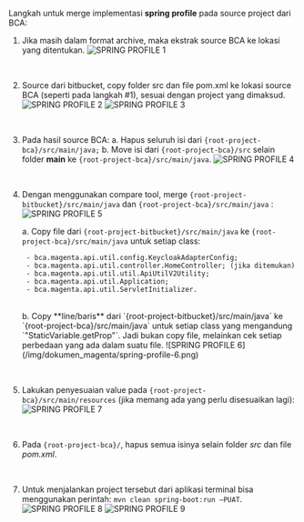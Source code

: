 Langkah untuk merge implementasi **spring profile** pada source project dari BCA:

1. Jika masih dalam format archive, maka ekstrak source BCA ke lokasi yang ditentukan.
![SPRING PROFILE 1](/img/dokumen_magenta/spring-profile-1.png)
<br />

2. Source dari bitbucket, copy folder src dan file pom.xml ke lokasi source BCA (seperti pada langkah #1), sesuai dengan project yang dimaksud.
![SPRING PROFILE 2](/img/dokumen_magenta/spring-profile-2.png)
![SPRING PROFILE 3](/img/dokumen_magenta/spring-profile-3.png)
<br />

3. Pada hasil source BCA:
    a. Hapus seluruh isi dari `{root-project-bca}/src/main/java;`
    b. Move isi dari `{root-project-bca}/src` selain folder **main** ke `{root-project-bca}/src/main/java`.
![SPRING PROFILE 4](/img/dokumen_magenta/spring-profile-4.png)
<br />

4. Dengan menggunakan compare tool, merge `{root-project-bitbucket}/src/main/java` dan `{root-project-bca}/src/main/java` :
    ![SPRING PROFILE 5](/img/dokumen_magenta/spring-profile-5.png)

    a. Copy file dari `{root-project-bitbucket}/src/main/java` ke `{root-project-bca}/src/main/java` untuk setiap class:

        - bca.magenta.api.util.config.KeycloakAdapterConfig;
        - bca.magenta.api.util.controller.HomeController; (jika ditemukan)
        - bca.magenta.api.util.util.ApiUtilV2Utility;
        - bca.magenta.api.util.Application;
        - bca.magenta.api.util.ServletInitializer.
    <br />
    b. Copy **line/baris** dari `{root-project-bitbucket}/src/main/java` ke `{root-project-bca}/src/main/java` untuk setiap class yang mengandung `"StaticVariable.getProp"`. Jadi bukan copy file, melainkan cek setiap perbedaan yang ada dalam suatu file.
    ![SPRING PROFILE 6](/img/dokumen_magenta/spring-profile-6.png)

<br />

5. Lakukan penyesuaian value pada `{root-project-bca}/src/main/resources` (jika memang ada yang perlu disesuaikan lagi):
![SPRING PROFILE 7](/img/dokumen_magenta/spring-profile-7.png)
<br />

6. Pada `{root-project-bca}/`, hapus semua isinya selain folder *src* dan file *pom.xml*.
<br />

7. Untuk menjalankan project tersebut dari aplikasi terminal bisa menggunakan perintah: `mvn clean spring-boot:run –PUAT`.
![SPRING PROFILE 8](/img/dokumen_magenta/spring-profile-8.png)
![SPRING PROFILE 9](/img/dokumen_magenta/spring-profile-9.png)